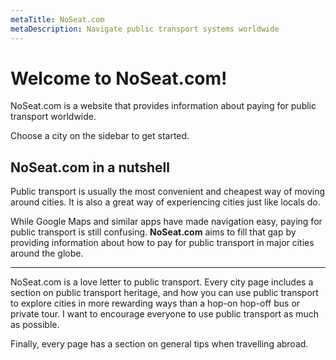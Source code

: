 ```yaml
---
metaTitle: NoSeat.com
metaDescription: Navigate public transport systems worldwide
---
```


# Welcome to NoSeat.com!
NoSeat.com is a website that provides information about paying for public transport worldwide. 

Choose a city on the sidebar to get started.

## NoSeat.com in a nutshell

Public transport is usually the most convenient and cheapest way of moving around cities. 
It is also a great way of experiencing cities just like locals do. 

While Google Maps and similar apps have made navigation easy, paying for public transport is still confusing. **NoSeat.com** aims to fill that gap by providing information about how to pay for public transport in major cities around the globe. 

---

NoSeat.com is a love letter to public transport. Every city page includes a section on public transport heritage, and how you can use public transport to explore cities in more rewarding ways than a hop-on hop-off bus or private tour. I want to encourage everyone to use public transport as much as possible. 

Finally, every page has a section on general tips when travelling abroad. 

